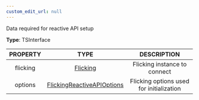 ```yaml
---
custom_edit_url: null
---
```


<div>

</div>

Data required for reactive API setup

**Type**: TSInterface

|PROPERTY|TYPE|DESCRIPTION|
|:---:|:---:|:---:|
|flicking|[Flicking](Flicking)|Flicking instance to connect|
|options|[FlickingReactiveAPIOptions](FlickingReactiveAPIOptions)|Flicking options used for initialization|

